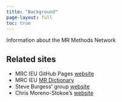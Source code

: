 ```yaml
---
title: "Background"
page-layout: full
toc: true
---
```


Information about the MR Methods Network

## Related sites

* MRC IEU GitHub Pages [website](https://mrcieu.github.io/#software-overview)
* MRC IEU [MR Dictionary](https://mr-dictionary.mrcieu.ac.uk)
* Steve Burgess' group [website](https://www.mendelianrandomization.com/index.php/software-code)
* Chris Moreno-Stokoe's [website](https://www.morenostok.io/mrsoftwarelist.html)

